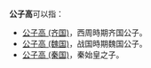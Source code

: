 '''公子高'''可以指：
* [[公子高_(齐国)|公子高 (齐国)]]，西周時期齐国公子。
* [[公子高_(魏国)|公子高 (魏国)]]，战国時期魏国公子。
* [[公子高_(秦国)|公子高 (秦国)]]，秦始皇之子。
{{disambig|G|cat=三字人名消歧義}}